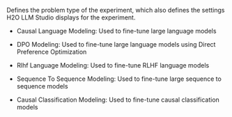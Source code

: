 Defines the problem type of the experiment, which also defines the settings H2O LLM Studio displays for the experiment.

- Causal Language Modeling: Used to fine-tune large language models

- DPO Modeling: Used to fine-tune large language models using Direct Preference Optimization

- Rlhf Language Modeling: Used to fine-tune RLHF language models

- Sequence To Sequence Modeling: Used to fine-tune large sequence to sequence models

- Causal Classification Modeling: Used to fine-tune causal classification models